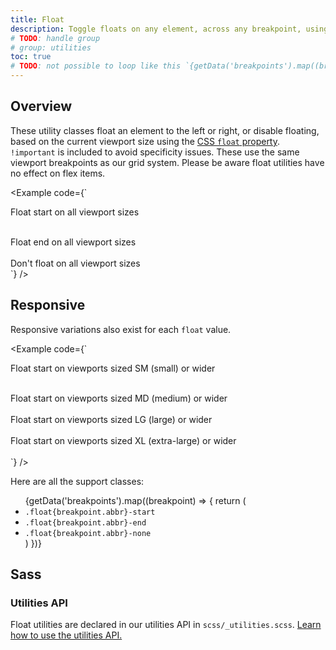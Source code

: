 ```yaml
---
title: Float
description: Toggle floats on any element, across any breakpoint, using our responsive float utilities.
# TODO: handle group
# group: utilities
toc: true
# TODO: not possible to loop like this `{getData('breakpoints').map((breakpoint) => {` and use Markdown syntax inside; several use case in this page
---
```



## Overview

These utility classes float an element to the left or right, or disable floating, based on the current viewport size using the [CSS `float` property](https://developer.mozilla.org/en-US/docs/Web/CSS/float). `!important` is included to avoid specificity issues. These use the same viewport breakpoints as our grid system. Please be aware float utilities have no effect on flex items.

<Example code={`<div class="float-start">Float start on all viewport sizes</div><br>
<div class="float-end">Float end on all viewport sizes</div><br>
<div class="float-none">Don't float on all viewport sizes</div>`} />

## Responsive

Responsive variations also exist for each `float` value.

<Example code={`<div class="float-sm-start">Float start on viewports sized SM (small) or wider</div><br>
<div class="float-md-start">Float start on viewports sized MD (medium) or wider</div><br>
<div class="float-lg-start">Float start on viewports sized LG (large) or wider</div><br>
<div class="float-xl-start">Float start on viewports sized XL (extra-large) or wider</div><br>`} />

Here are all the support classes:

<ul>
{getData('breakpoints').map((breakpoint) => {
  return (
    <Fragment>
      <li><code>.float{breakpoint.abbr}-start</code></li>
      <li><code>.float{breakpoint.abbr}-end</code></li>
      <li><code>.float{breakpoint.abbr}-none</code></li>
    </Fragment>
  )
})}
</ul>

## Sass

### Utilities API

Float utilities are declared in our utilities API in `scss/_utilities.scss`. [Learn how to use the utilities API.]([[docsref:/utilities/api#using-the-api]])

<ScssDocs name="utils-float" file="scss/_utilities.scss" />
